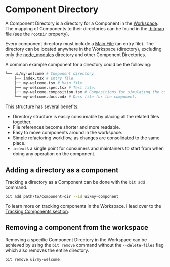 # Component Directory

A Component Directory is a directory for a Component in the [Workspace](/workspace/overview). The mapping of Components to their directories can be found in the [.bitmap](/workspace/bitmap) file (see the `rootDir` property).

Every component directory must include a [Main File](/components/main-file) (an entry file). The directory can be located anywhere in the Workspace (directory), excluding only the [node_modules](/workspace/node-modules) directory and other Component Directories.

A common example component for a directory could be the following:

```bash
└── ui/my-welcome # Component directory
    ├── index.tsx # Entry file.
    ├── my-welcome.tsx # Main file.
    ├── my-welcome.spec.tsx # Test file.
    ├── my-welcome.composition.tsx # Compositions for simulating the component in different states and contexts.
    └── my-welcome.docs.mdx # Docs file for the component.
```

This structure has several benefits:

- Directory structure is easily consumable by placing all the related files together.
- File references become shorter and more readable.
- Easy to move components around in the workspace.
- Simple refactoring workflow, as changes are consolidated to the same place.
- `index` is a single point for consumers and maintainers to start from when doing any operation on the component.

## Adding a directory as a component

Tracking a directory as a Component can be done with the `bit add` command.

```bash
bit add path/to/component-dir --id ui/my-component
```

To learn more on tracking components in the Workspace. Head over to the [Tracking Components section](/workspace/tracking-components).

## Removing a component from the workspace

Removing a specific Component Directory in the Workspace can be achieved by using the `bit remove` command without the `--delete-files` flag which also removes the entire directory.

```bash
bit remove ui/my-welcome
```
